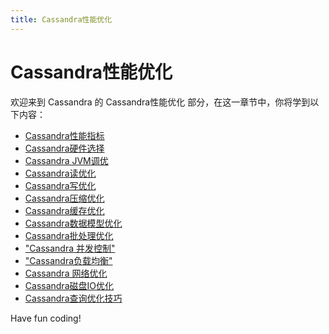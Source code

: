 ```yaml
---
title: Cassandra性能优化
---
```


# Cassandra性能优化

欢迎来到 Cassandra 的 Cassandra性能优化 部分，在这一章节中，你将学到以下内容：

- [Cassandra性能指标](./0-cassandra-performance-metrics.mdx)
- [Cassandra硬件选择](./1-cassandra-hardware-selection.mdx)
- [Cassandra JVM调优](./2-cassandra-jvm-tuning.mdx)
- [Cassandra读优化](./3-cassandra-read-optimization.mdx)
- [Cassandra写优化](./4-cassandra-write-optimization.mdx)
- [Cassandra压缩优化](./5-cassandra-compression-optimization.mdx)
- [Cassandra缓存优化](./6-cassandra-cache-optimization.mdx)
- [Cassandra数据模型优化](./7-cassandra-data-model-optimization.mdx)
- [Cassandra批处理优化](./8-cassandra-batch-processing-optimization.mdx)
- ["Cassandra 并发控制"](./9-cassandra-concurrency-control.mdx)
- ["Cassandra负载均衡"](./10-cassandra-load-balancing.mdx)
- [Cassandra 网络优化](./11-cassandra-network-optimization.mdx)
- [Cassandra磁盘IO优化](./12-cassandra-disk-io-optimization.mdx)
- [Cassandra查询优化技巧](./13-cassandra-query-optimization-tips.mdx)

Have fun coding!